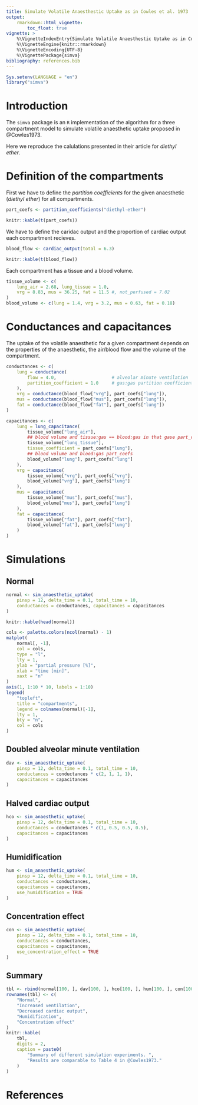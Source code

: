 ```yaml
---
title: Simulate Volatile Anaesthestic Uptake as in Cowles et al. 1973
output:
    rmarkdown::html_vignette:
        toc_float: true
vignette: >
    %\VignetteIndexEntry{Simulate Volatile Anaesthestic Uptake as in Cowles et al. 1973}
    %\VignetteEngine{knitr::rmarkdown}
    %\VignetteEncoding{UTF-8}
    %\VignettePackage{simva}
bibliography: references.bib
---
```


```r
Sys.setenv(LANGUAGE = "en")
library("simva")
```

# Introduction

The `simva` package is an `R` implementation of the algorithm for a three
compartment model to simulate volatile anaesthetic uptake proposed in
@Cowles1973.

Here we reproduce the calulations presented in their article
for *diethyl ether*.

# Definition of the compartments

First we have to define the *partition coefficients* for the given anaesthetic
(*diethyl ether*) for all compartments.


```r
part_coefs <- partition_coefficients("diethyl-ether")
```

```r
knitr::kable(t(part_coefs))
```

We have to define the caridac output and the proportion of cardiac output each
compartment recieves.

```r
blood_flow <- cardiac_output(total = 6.3)
```

```r
knitr::kable(t(blood_flow))
```

Each compartment has a tissue and a blood volume.

```r
tissue_volume <- c(
    lung_air = 2.68, lung_tissue = 1.0,
    vrg = 8.83, mus = 36.25, fat = 11.5 #, not_perfused = 7.02
)
blood_volume <- c(lung = 1.4, vrg = 3.2, mus = 0.63, fat = 0.18)
```

# Conductances and capacitances

The uptake of the volatile anaesthetic for a given compartment depends on the
properties of the anaesthetic, the air/blood flow and the volume of the
compartment.

```r
conductances <- c(
    lung = conductance(
        flow = 4.0,                     # alveolar minute ventilation
        partition_coefficient = 1.0     # gas:gas partition coefficient
    ),
    vrg = conductance(blood_flow["vrg"], part_coefs["lung"]),
    mus = conductance(blood_flow["mus"], part_coefs["lung"]),
    fat = conductance(blood_flow["fat"], part_coefs["lung"])
)
```

```r
capacitances <- c(
    lung = lung_capacitance(
        tissue_volume["lung_air"],
        ## blood volume and tissue:gas == blood:gas in that gase part_coefs
        tissue_volume["lung_tissue"],
        tissue_coefficient = part_coefs["lung"],
        ## blood volume and blood:gas part_coefs
        blood_volume["lung"], part_coefs["lung"]
    ),
    vrg = capacitance(
        tissue_volume["vrg"], part_coefs["vrg"],
        blood_volume["vrg"], part_coefs["lung"]
    ),
    mus = capacitance(
        tissue_volume["mus"], part_coefs["mus"],
        blood_volume["mus"], part_coefs["lung"]
    ),
    fat = capacitance(
        tissue_volume["fat"], part_coefs["fat"],
        blood_volume["fat"], part_coefs["lung"]
    )
)
```

# Simulations

## Normal

```r
normal <- sim_anaesthetic_uptake(
    pinsp = 12, delta_time = 0.1, total_time = 10,
    conductances = conductances, capacitances = capacitances
)

knitr::kable(head(normal))

cols <- palette.colors(ncol(normal) - 1)
matplot(
    normal[, -1],
    col = cols,
    type = "l",
    lty = 1,
    ylab = "partial pressure [%]",
    xlab = "time [min]",
    xaxt = "n"
)
axis(1, 1:10 * 10, labels = 1:10)
legend(
    "topleft",
    title = "compartments",
    legend = colnames(normal)[-1],
    lty = 1,
    bty = "n",
    col = cols
)
```

## Doubled alveolar minute ventilation

```r
dav <- sim_anaesthetic_uptake(
    pinsp = 12, delta_time = 0.1, total_time = 10,
    conductances = conductances * c(2, 1, 1, 1),
    capacitances = capacitances
)
```

## Halved cardiac output

```r
hco <- sim_anaesthetic_uptake(
    pinsp = 12, delta_time = 0.1, total_time = 10,
    conductances = conductances * c(1, 0.5, 0.5, 0.5),
    capacitances = capacitances
)
```

## Humidification

```r
hum <- sim_anaesthetic_uptake(
    pinsp = 12, delta_time = 0.1, total_time = 10,
    conductances = conductances,
    capacitances = capacitances,
    use_humidification = TRUE
)
```

## Concentration effect

```r
con <- sim_anaesthetic_uptake(
    pinsp = 12, delta_time = 0.1, total_time = 10,
    conductances = conductances,
    capacitances = capacitances,
    use_concentration_effect = TRUE
)
```

## Summary

```r
tbl <- rbind(normal[100, ], dav[100, ], hco[100, ], hum[100, ], con[100, ])
rownames(tbl) <- c(
    "Normal",
    "Increased ventilation",
    "Decreased cardiac output",
    "Humidification",
    "Concentration effect"
)
knitr::kable(
    tbl,
    digits = 2,
    caption = paste0(
        "Summary of different simulation experiments. ",
        "Results are comparable to Table 4 in @Cowles1973."
    )
)
```

# References
